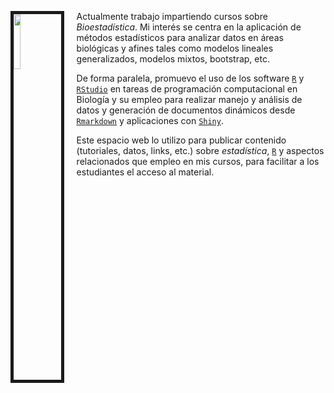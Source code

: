 <br>
<br>

<link rel="stylesheet" href="styles.css" type="text/css">

<img src="images/foto_pag.jpg" style="width:15%; border:5px solid; margin-right: 20px" align="left">

Actualmente trabajo impartiendo cursos sobre _Bioestadística_. Mi interés se centra en la aplicación de métodos estadísticos para analizar datos en áreas biológicas y afines tales como modelos lineales generalizados, modelos mixtos, bootstrap, etc. 

De forma paralela, promuevo el uso de los software [`R`](https://www.r-project.org/) y [`RStudio`](https://www.rstudio.com/)  en tareas de programación computacional en Biología y su empleo para realizar manejo y análisis de datos y generación de documentos dinámicos desde [`Rmarkdown`](https://rmarkdown.rstudio.com/) y aplicaciones con [`Shiny`](http://shiny.rstudio.com/).

Este espacio web lo utilizo para publicar contenido (tutoriales, datos, links, etc.) sobre _estadística_, [`R`](https://www.r-project.org/) y aspectos relacionados que empleo en mis cursos, para facilitar a los estudiantes el acceso al material.







